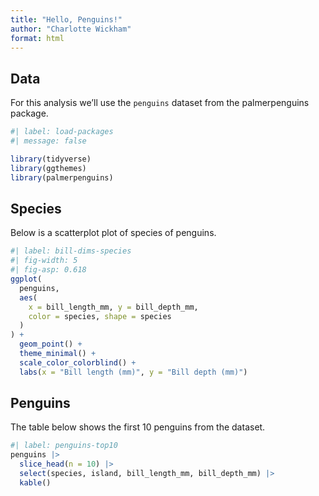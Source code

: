```yaml
---
title: "Hello, Penguins!"
author: "Charlotte Wickham"
format: html
---
```


## Data

For this analysis we'll use the `penguins` dataset from the palmerpenguins package.

```r
#| label: load-packages
#| message: false

library(tidyverse)
library(ggthemes)
library(palmerpenguins)
```

## Species

Below is a scatterplot plot of species of penguins.

```r
#| label: bill-dims-species
#| fig-width: 5
#| fig-asp: 0.618
ggplot(
  penguins,
  aes(
    x = bill_length_mm, y = bill_depth_mm,
    color = species, shape = species
  )
) +
  geom_point() +
  theme_minimal() +
  scale_color_colorblind() +
  labs(x = "Bill length (mm)", y = "Bill depth (mm)")
```

## Penguins

The table below shows the first 10 penguins from the dataset.

```r
#| label: penguins-top10
penguins |>
  slice_head(n = 10) |>
  select(species, island, bill_length_mm, bill_depth_mm) |>
  kable()
```

